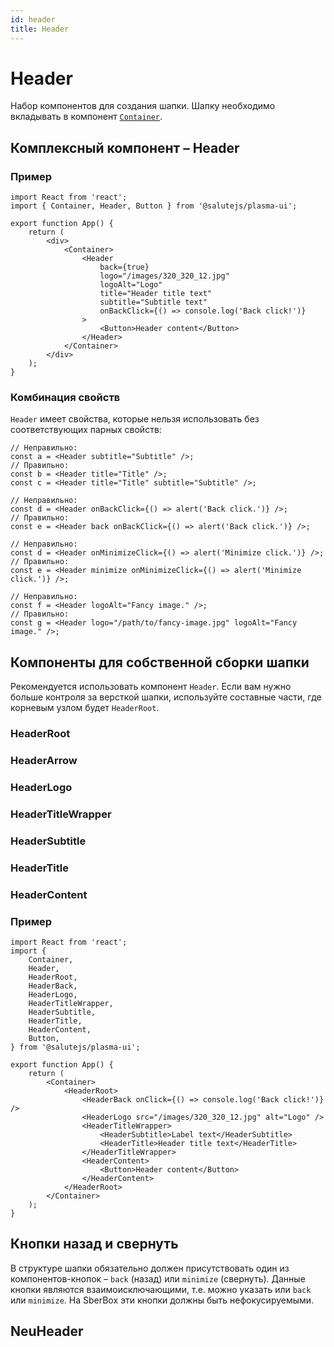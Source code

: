 ```yaml
---
id: header
title: Header
---
```



# Header
Набор компонентов для создания шапки.
Шапку необходимо вкладывать в компонент [`Container`](./grid/#container).

<StorybookLink name="Header" />

## Комплексный компонент – Header

<Description name="Header" />
<PropsTable name="Header" />

### Пример

```tsx live
import React from 'react';
import { Container, Header, Button } from '@salutejs/plasma-ui';

export function App() {
    return (
        <div>
            <Container>
                <Header
                    back={true}
                    logo="/images/320_320_12.jpg"
                    logoAlt="Logo"
                    title="Header title text"
                    subtitle="Subtitle text"
                    onBackClick={() => console.log('Back click!')}
                >
                    <Button>Header content</Button>
                </Header>
            </Container>
        </div>
    );
}
```

### Комбинация свойств
`Header` имеет свойства, которые нельзя использовать без соответствующих парных свойств:

```tsx
// Неправильно:
const a = <Header subtitle="Subtitle" />;
// Правильно:
const b = <Header title="Title" />;
const c = <Header title="Title" subtitle="Subtitle" />;

// Неправильно:
const d = <Header onBackClick={() => alert('Back click.')} />;
// Правильно:
const e = <Header back onBackClick={() => alert('Back click.')} />;

// Неправильно:
const d = <Header onMinimizeClick={() => alert('Minimize click.')} />;
// Правильно:
const e = <Header minimize onMinimizeClick={() => alert('Minimize click.')} />;

// Неправильно:
const f = <Header logoAlt="Fancy image." />;
// Правильно:
const g = <Header logo="/path/to/fancy-image.jpg" logoAlt="Fancy image." />;
```

## Компоненты для собственной сборки шапки
Рекомендуется использовать компонент `Header`.
Если вам нужно больше контроля за версткой шапки,
используйте составные части, где корневым узлом будет `HeaderRoot`.

### HeaderRoot
<Description name="HeaderRoot" />
<PropsTable name="HeaderRoot" />

### HeaderArrow
<Description name="HeaderArrow" />
<PropsTable name="HeaderArrow" />

### HeaderLogo
<Description name="HeaderLogo" />
<PropsTable name="HeaderLogo" />

### HeaderTitleWrapper
<Description name="HeaderTitleWrapper" />

### HeaderSubtitle
<Description name="HeaderSubtitle" />

### HeaderTitle
<Description name="HeaderTitle" />

### HeaderContent
<Description name="HeaderContent" />

### Пример

```tsx live
import React from 'react';
import {
    Container,
    Header,
    HeaderRoot,
    HeaderBack,
    HeaderLogo,
    HeaderTitleWrapper,
    HeaderSubtitle,
    HeaderTitle,
    HeaderContent,
    Button,
} from '@salutejs/plasma-ui';

export function App() {
    return (
        <Container>
            <HeaderRoot>
                <HeaderBack onClick={() => console.log('Back click!')} />
                <HeaderLogo src="/images/320_320_12.jpg" alt="Logo" />
                <HeaderTitleWrapper>
                    <HeaderSubtitle>Label text</HeaderSubtitle>
                    <HeaderTitle>Header title text</HeaderTitle>
                </HeaderTitleWrapper>
                <HeaderContent>
                    <Button>Header content</Button>
                </HeaderContent>
            </HeaderRoot>
        </Container>
    );
}
```

## Кнопки назад и свернуть
В структуре шапки обязательно должен присутствовать один из компонентов-кнопок – `back` (назад) или `minimize` (свернуть).
Данные кнопки являются взаимоисключающими, т.е. можно указать или `back` или `minimize`.
На SberBox эти кнопки должны быть нефокусируемыми.

## NeuHeader
<Description name="NeuHeader" />
<PropsTable name="NeuHeader" />
